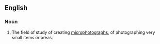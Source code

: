 ==English==

===Noun===
{{en-noun|-}}

#The field of study of creating [[microphotographs]], of photographing very small items or areas.

{{anagrams:en/acghhimooopprrty}}